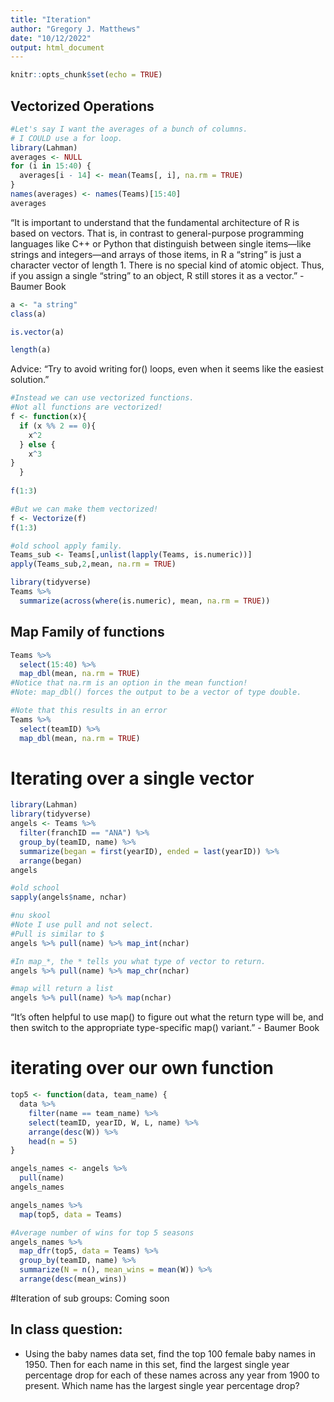 ```yaml
---
title: "Iteration"
author: "Gregory J. Matthews"
date: "10/12/2022"
output: html_document
---
```


```r
knitr::opts_chunk$set(echo = TRUE)
```


## Vectorized Operations
```r
#Let's say I want the averages of a bunch of columns. 
# I COULD use a for loop.
library(Lahman)
averages <- NULL
for (i in 15:40) {
  averages[i - 14] <- mean(Teams[, i], na.rm = TRUE)
}
names(averages) <- names(Teams)[15:40]
averages

```
"It is important to understand that the fundamental architecture of R is based on vectors. That is, in contrast to general-purpose programming languages like C++ or Python that distinguish between single items—like strings and integers—and arrays of those items, in R a “string” is just a character vector of length 1. There is no special kind of atomic object. Thus, if you assign a single “string” to an object, R still stores it as a vector." - Baumer Book
```r
a <- "a string"
class(a)

is.vector(a)

length(a)

```

Advice: "Try to avoid writing for() loops, even when it seems like the easiest solution."


```r
#Instead we can use vectorized functions.
#Not all functions are vectorized!
f <- function(x){
  if (x %% 2 == 0){
    x^2
  } else {
    x^3
}
  }
  
f(1:3)
```

```r
#But we can make them vectorized!
f <- Vectorize(f)
f(1:3)
```

```r
#old school apply family.  
Teams_sub <- Teams[,unlist(lapply(Teams, is.numeric))]
apply(Teams_sub,2,mean, na.rm = TRUE)


```

```r
library(tidyverse)
Teams %>%
  summarize(across(where(is.numeric), mean, na.rm = TRUE))
```
## Map Family of functions
```r
Teams %>% 
  select(15:40) %>%
  map_dbl(mean, na.rm = TRUE)
#Notice that na.rm is an option in the mean function!
#Note: map_dbl() forces the output to be a vector of type double.
```


```r
#Note that this results in an error
Teams %>% 
  select(teamID) %>% 
  map_dbl(mean, na.rm = TRUE)
```

# Iterating over a single vector

```r
library(Lahman)
library(tidyverse)
angels <- Teams %>% 
  filter(franchID == "ANA") %>% 
  group_by(teamID, name) %>%
  summarize(began = first(yearID), ended = last(yearID)) %>% 
  arrange(began)
angels
```

```r
#old school
sapply(angels$name, nchar)
```

```r
#nu skool
#Note I use pull and not select. 
#Pull is similar to $
angels %>% pull(name) %>% map_int(nchar)
```

```r
#In map_*, the * tells you what type of vector to return. 
angels %>% pull(name) %>% map_chr(nchar)
```

```r
#map will return a list
angels %>% pull(name) %>% map(nchar)
```
"It’s often helpful to use map() to figure out what the return type will be, and then switch to the appropriate type-specific map() variant." - Baumer Book

# iterating over our own function

```r
top5 <- function(data, team_name) {
  data %>%
    filter(name == team_name) %>%
    select(teamID, yearID, W, L, name) %>%
    arrange(desc(W)) %>%
    head(n = 5)
}
```

```r
angels_names <- angels %>%
  pull(name)
angels_names
```

```r
angels_names %>%
  map(top5, data = Teams)
```


```r
#Average number of wins for top 5 seasons
angels_names %>% 
  map_dfr(top5, data = Teams) %>%
  group_by(teamID, name) %>%
  summarize(N = n(), mean_wins = mean(W)) %>%
  arrange(desc(mean_wins))
```

#Iteration of sub groups: Coming soon

## In class question: 
 - Using the baby names data set, find the top 100 female baby names in 1950.  Then for each name in this set, find the largest single year percentage drop for each of these names across any year from 1900 to present.  Which name has the largest single year percentage drop? 